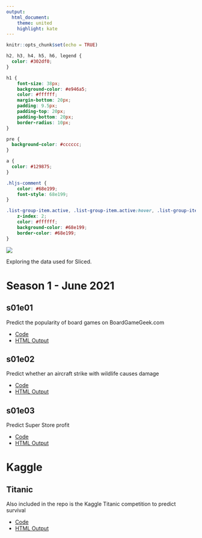 ```yaml
---
output: 
  html_document:
    theme: united
    highlight: kate
---
```


```r
knitr::opts_chunk$set(echo = TRUE)
```


```css
h2, h3, h4, h5, h6, legend {
  color: #302df0;
}

h1 {
    font-size: 38px;
    background-color: #e946a5;
    color: #ffffff;
    margin-bottom: 20px;
    padding: 9.5px;
    padding-top: 20px;
    padding-bottom: 20px;
    border-radius: 10px;
}

pre {
  background-color: #cccccc;
}

a {
  color: #129875;
}

.hljs-comment {
    color: #68e199;
    font-style: 68e199;
}

.list-group-item.active, .list-group-item.active:hover, .list-group-item.active:focus {
    z-index: 2;
    color: #ffffff;
    background-color: #68e199;
    border-color: #68e199;
}
```


![](sliced-header.png)

Exploring the data used for Sliced.

# Season 1 - June 2021

## s01e01

Predict the popularity of board games on BoardGameGeek.com

- [Code](https://github.com/JoDudding/sliced/blob/main/s01e01.rmd)
- [HTML Output](s01e01.html)

## s01e02

Predict whether an aircraft strike with wildlife causes damage 

- [Code](https://github.com/JoDudding/sliced/blob/main/s01e02.rmd)
- [HTML Output](s01e02.html)

## s01e03

Predict Super Store profit

- [Code](https://github.com/JoDudding/sliced/blob/main/s01e03.rmd)
- [HTML Output](s01e03.html)


# Kaggle

## Titanic

Also included in the repo is the Kaggle Titanic competition to predict survival

- [Code](https://github.com/JoDudding/sliced/blob/main/titanic.rmd)
- [HTML Output](titanic.html)